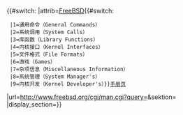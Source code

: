{{#switch:{{{3}}}
|attrib=[[FreeBSD]]{{#switch:{{{1}}} <!-- section titles from intro($i) -->
  |1=通用命令（General Commands）
  |2=系统调用（System Calls）
  |3=库函数（Library Functions）
  |4=内核接口（Kernel Interfaces）
  |5=文件格式（File Formats）
  |6=游戏（Games）
  |7=杂项信息（Miscellaneous Information）
  |8=系统管理（System Manager's）
  |9=内核开发（Kernel Developer's）}}[[手册页]]
|url=http://www.freebsd.org/cgi/man.cgi?query={{{2}}}&sektion={{{1}}}
|display_section={{{1}}}}}